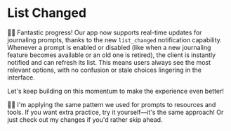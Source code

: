 # List Changed

👨‍💼 Fantastic progress! Our app now supports real-time updates for journaling
prompts, thanks to the new `list_changed` notification capability. Whenever a
prompt is enabled or disabled (like when a new journaling feature becomes
available or an old one is retired), the client is instantly notified and
can refresh its list. This means users always see the most relevant options,
with no confusion or stale choices lingering in the interface.

Let's keep building on this momentum to make the experience even better!

🧝‍♀️ I'm applying the same pattern we used for prompts to resources and tools.
If you want extra practice, try it yourself—it's the same approach! Or
just <NextDiffLink>check out my changes</NextDiffLink> if you'd rather skip
ahead.
